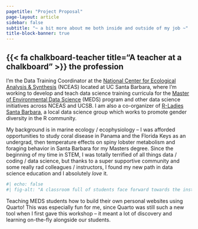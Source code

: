 ```yaml
---
pagetitle: "Project Proposal"
page-layout: article
sidebar: false
subtitle: "~ a bit more about me both inside and outside of my job ~"
title-block-banner: true
---
```


## {{< fa chalkboard-teacher title="A teacher at a chalkboard" >}} the profession

I'm the Data Training Coordinator at the [National Center for Ecological Analysis & Synthesis](https://www.nceas.ucsb.edu/) (NCEAS) located at UC Santa Barbara, where I'm working to develop and teach data science training curricula for the [Master of Environmental Data Science](https://bren.ucsb.edu/masters-programs/master-environmental-data-science) (MEDS) program and other data science initiatives across NCEAS and UCSB. I am also a co-organizer of [R-Ladies Santa Barbara](https://www.meetup.com/rladies-santa-barbara/), a local data science group which works to promote gender diversity in the R community.

My background is in marine ecology / ecophysiology -- I was afforded opportunities to study coral disease in Panama and the Florida Keys as an undergrad, then temperature effects on spiny lobster metabolism and foraging behavior in Santa Barbara for my Masters degree. Since the beginning of my time in STEM, I was totally terrified of all things data / coding / data science, but thanks to a super supportive community and some really rad colleagues / instructors, I found my new path in data science education and I absolutely *love* it.

::: column-margin
```r
#| echo: false
#| fig-alt: "A classroom full of students face forward towards the instructor, who stands at a podium at the front of the room. Students have their laptops open on their desks. Three large TV screens are illuminated at the front of the classroom, displaying workshop materials."
```

::: {.extra-small-text .dark-gray-text .topbr}
Teaching MEDS students how to build their own personal websites using Quarto! This was especially fun for me, since Quarto was still such a new tool when I first gave this workshop -- it meant a lot of discovery and learning on-the-fly alongside our students.
:::
:::
